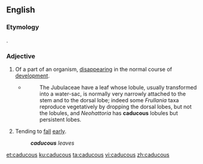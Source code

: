 ==English==

===Etymology===
{{etyl|la|en}} {{m|la|cadūcus||falling; transitory}}.

===Adjective===
{{en-adj}}

# {{label|en|biology}} Of a part of an organism, [[disappear]]ing in the normal course of [[development]].
#* {{RQ:Schuster Hepaticae V|4}}
#*: The Jubulaceae have a leaf whose lobule, usually transformed into a water-sac, is normally very narrowly attached to the stem and to the dorsal lobe; indeed some ''Frullania'' taxa reproduce vegetatively by dropping the dorsal lobes, but not the lobules, and ''Neohattoria'' has '''caducous''' lobules but persistent lobes.
# {{label|en|botany}} Tending to [[fall]] [[early]].
#: '''''caducous''' leaves''

{{Webster 1913}}

[[et:caducous]]
[[ku:caducous]]
[[ta:caducous]]
[[vi:caducous]]
[[zh:caducous]]